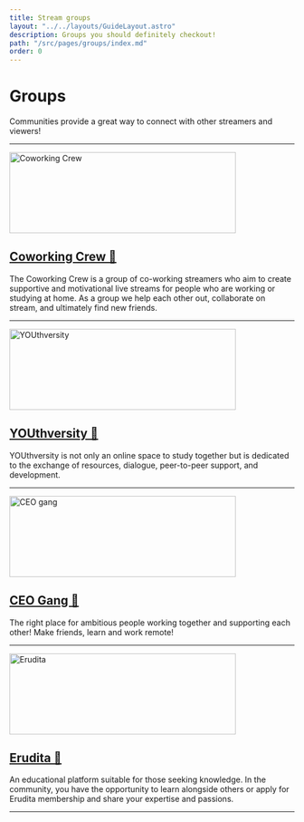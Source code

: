 ```yaml
---
title: Stream groups
layout: "../../layouts/GuideLayout.astro"
description: Groups you should definitely checkout!
path: "/src/pages/groups/index.md"
order: 0
---
```


# Groups

Communities provide a great way to connect with other streamers and viewers! 

---

<a href="https://www.twitch.tv/team/coworkingcrew/">
    <Image src={CoworkingCrew} alt="Coworking Crew" width="400" height="143" loading="eager" />
</a>

## [Coworking Crew 🔗](https://www.twitch.tv/team/coworkingcrew/)

The Coworking Crew is a group of co-working streamers who aim to create supportive and motivational live streams for people who are working or studying at home. As a group we help each other out, collaborate on stream, and ultimately find new friends.

---


<a href="https://www.youthversity.org/">
    <Image src={YOUthversity} alt="YOUthversity" width="400" height="143" loading="lazy" />
</a>

## [YOUthversity 🔗](https://www.youthversity.org/)

YOUthversity is not only an online space to study together but is dedicated to the exchange of resources, dialogue, peer-to-peer support, and development.

---

<a href="https://studytme.com/">
    <Image src={CEOgang} alt="CEO gang" width="400" height="143" loading="lazy" />
</a>

## [CEO Gang 🔗](https://studytme.com/)

The right place for ambitious people working together and supporting each other! Make friends, learn and work remote!

---


<a href="https://erudita.me/">
    <Image src={Erudita} alt="Erudita" width="400" height="143" loading="lazy"  />
</a>

## [Erudita 🔗](https://erudita.me/)

An educational platform suitable for those seeking knowledge. In the community, you have the opportunity to learn alongside others or apply for Erudita membership and share your expertise and passions.

---

